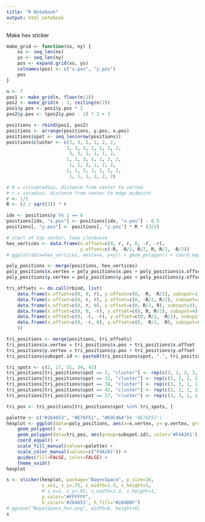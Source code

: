 ```yaml
---
title: "R Notebook"
output: html_notebook
---
```


Make hex sticker

```r
make_grid <- function(nx, ny) {
    xs <- seq_len(nx)
    ys <- seq_len(ny)
    pos <- expand.grid(xs, ys)
    colnames(pos) <- c("x.pos", "y.pos")
    pos
}

n <- 7
pos1 <- make_grid(n, floor(n/2))
pos2 <- make_grid(n - 1, ceiling(n/2))
pos1$y.pos <- pos1$y.pos * 2
pos2$y.pos <- (pos2$y.pos - 1) * 2 + 1

positions <- rbind(pos1, pos2)
positions <- arrange(positions, y.pos, x.pos)
positions$spot <- seq_len(nrow(positions))
positions$cluster <- c(3, 3, 1, 1, 2, 2,
                      3, 3, 3, 1, 1, 1, 2,
                       3, 3, 1, 1, 1, 2, 
                      1, 1, 3, 1, 1, 2, 2,
                       1, 1, 3, 1, 2, 2,
                      1, 1, 3, 1, 1, 2, 2,
                       1, 1, 1, 2, 2, 2)

# R = circumradius, distance from center to vertex
# r = inradius, distance from center to edge midpoint
r <- 1/2
R <- (2 / sqrt(3)) * r

idx <- positions$y %% 2 == 0
positions[idx, "x.pos"] <- positions[idx, "x.pos"] - 0.5
positions[, "y.pos"] <- positions[, "y.pos"] * R * (3/2)

# start at top center, loop clockwise
hex_vertices <- data.frame(x.offset=c(0, r, r, 0, -r, -r),
                           y.offset=c(-R, -R/2, R/2, R, R/2, -R/2))
# ggplot(data=hex_vertices, aes(x=x, y=y)) + geom_polygon() + coord_equal()

poly_positions <- merge(positions, hex_vertices)
poly_positions$x.vertex = poly_positions$x.pos + poly_positions$x.offset
poly_positions$y.vertex = poly_positions$y.pos + poly_positions$y.offset
```

```r
tri_offsets <- do.call(rbind, list(
    data.frame(x.offset=c(0, 0, r), y.offset=c(0, -R, -R/2), subspot=1),
    data.frame(x.offset=c(0, r, r), y.offset=c(0, -R/2, R/2), subspot=2),
    data.frame(x.offset=c(0, r, 0), y.offset=c(0, R/2, R), subspot=3),
    data.frame(x.offset=c(0, 0, -r), y.offset=c(0, R, R/2), subspot=4),
    data.frame(x.offset=c(0, -r, -r), y.offset=c(0, R/2, -R/2), subspot=5),
    data.frame(x.offset=c(0, -r, 0), y.offset=c(0, -R/2, -R), subspot=6)
    ))

tri_positions <- merge(positions, tri_offsets)
tri_positions$x.vertex = tri_positions$x.pos + tri_positions$x.offset
tri_positions$y.vertex = tri_positions$y.pos + tri_positions$y.offset
tri_positions$subspot.id <- paste0(tri_positions$spot, ".", tri_positions$subspot)
```


```r
tri_spots <- c(2, 17, 31, 34, 42)
tri_positions[tri_positions$spot == 2, "cluster"] <- rep(c(3, 1, 3, 3, 3, 3), each=3)
tri_positions[tri_positions$spot == 31, "cluster"] <- rep(c(2, 2, 2, 2, 1, 2), each=3)
tri_positions[tri_positions$spot == 34, "cluster"] <- rep(c(3, 3, 1, 1, 3, 1), each=3)
tri_positions[tri_positions$spot == 42, "cluster"] <- rep(c(2, 2, 1, 2, 1, 3), each=3)
tri_positions[tri_positions$spot == 17, "cluster"] <- rep(c(3, 3, 1, 1, 1, 1), each=3)

tri_pos <- tri_positions[tri_positions$spot %in% tri_spots, ]
```


```r
palette <- c("#264653", "#E76F51", "#E9C46A")# "#E76F51")
hexplot <- ggplot(data=poly_positions, aes(x=x.vertex, y=-y.vertex, group=spot, fill=factor(cluster))) + 
    geom_polygon() +
    geom_polygon(data=tri_pos, aes(group=subspot.id), color='#F4A261') +
    coord_equal() +
    scale_fill_manual(values=palette) +
    scale_color_manual(values=c("F4A261")) +
    guides(fill=FALSE, color=FALSE) +
    theme_void()
hexplot
```


```r
s <- sticker(hexplot, package="BayesSpace", p_size=16, 
             s_x=1, s_y=.75, s_width=1.3, s_height=1,
             # s_x=1, s_y=.65, s_width=1.3, s_height=1,
             p_color="#FFFFFF",
             h_color='#264653', h_fill="#2A9D8F")
# ggsave("BayesSpace_hex.png", width=6, height=6)
s
```